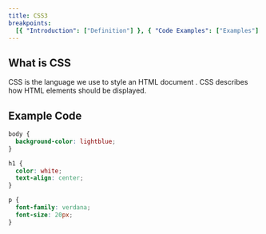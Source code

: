 ```yaml
---
title: CSS3
breakpoints:
  [{ "Introduction": ["Definition"] }, { "Code Examples": ["Examples"] }]
---
```


<Section data-name="Definition">

## What is CSS

CSS is the language we use to style an HTML document . CSS describes how HTML elements should be displayed.

</Section>

<Section data-name="Examples">

## Example Code

```css
body {
  background-color: lightblue;
}

h1 {
  color: white;
  text-align: center;
}

p {
  font-family: verdana;
  font-size: 20px;
}
```

</Section>
